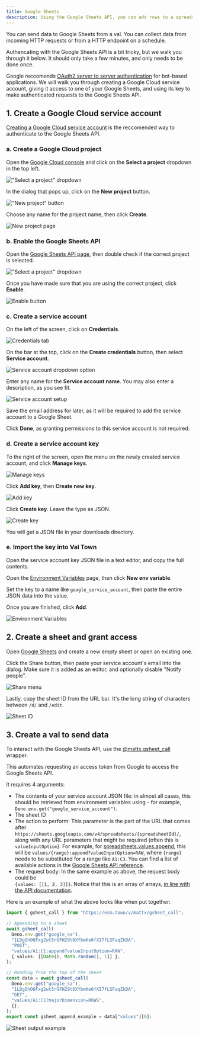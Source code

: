 ```yaml
---
title: Google Sheets
description: Using the Google Sheets API, you can add rows to a spreadsheet with Val Town.
---
```


You can send data to Google Sheets from a val. You can collect
data from incoming HTTP requests or from a HTTP endpoint on a schedule.

Authencating with the Google Sheets API is a bit tricky, but we walk you through it below. It should only take a few minutes, and only needs to be done once.

Google reccomends [OAuth2 server to server authentication](https://developers.google.com/identity/protocols/oauth2/service-account) for bot-based applications. We will walk you through creating a Google Cloud service account, giving it access to one of your Google Sheets, and using its key to make authenticated requests to the Google Sheets API.

## 1. Create a Google Cloud service account

[Creating a Google Cloud service account](https://developers.google.com/identity/protocols/oauth2/service-account#creatinganaccount) is the reccomended way to authenticate to the Google Sheets API.

### a. Create a Google Cloud project

Open the [Google Cloud console](https://console.cloud.google.com/) and click on
the **Select a project** dropdown in the top left.

!["Select a project" dropdown](./Google-Sheets/select_project_dropdown.png)

In the dialog that pops up, click on the **New project** button.

!["New project" button](./Google-Sheets/new_project.png)

Choose any name for the project name, then click **Create**.

![New project page](./Google-Sheets/project_name.png)

### b. Enable the Google Sheets API

Open the [Google Sheets API page](https://console.cloud.google.com/apis/library/sheets.googleapis.com),
then double check if the correct project is selected.

!["Select a project" dropdown](./Google-Sheets/select_project_dropdown.png)

Once you have made sure that you are using the correct project, click **Enable**.

![Enable button](./Google-Sheets/enable.png)

### c. Create a service account

On the left of the screen, click on **Credentials**.

![Credentials tab](./Google-Sheets/credentials_tab.png)

On the bar at the top, click on the **Create credentials** button, then select
**Service account**.

![Service account dropdown option](./Google-Sheets/create_service_account.png)

Enter any name for the **Service account name**. You may also enter a description,
as you see fit.

![Service account setup](./Google-Sheets/service_account_setup.png)

Save the email address for later, as it will be required to add the service account
to a Google Sheet.

Click **Done**, as granting permissions to this service account is not required.

### d. Create a service account key

To the right of the screen, open the menu on the newly created service account,
and click **Manage keys**.

![Manage keys](./Google-Sheets/manage_keys.png)

Click **Add key**, then **Create new key**.

![Add key](./Google-Sheets/create_new_key.png)

Click **Create key**. Leave the type as JSON.

![Create key](./Google-Sheets/create_new_key_2.png)

You will get a JSON file in your downloads directory.

### e. Import the key into Val Town

Open the service account key JSON file in a text editor, and copy the full contents.

Open the [Environment Variables](https://www.val.town/settings/environment-variables) page,
then click **New env variable**.

Set the key to a name like `google_service_account`, then paste the entire JSON data into the value.

Once you are finished, click **Add**.

![Environment Variables](./Google-Sheets/env.png)

## 2. Create a sheet and grant access

Open [Google Sheets](https://docs.google.com/spreadsheets/u/0/) and create a new empty sheet or open an existing one.

Click the Share button, then paste your service account's email into the dialog.
Make sure it is added as an editor, and optionally disable "Notify people".

![Share menu](./Google-Sheets/share.png)

Lastly, copy the sheet ID from the URL bar. It's the long string of characters between `/d/` and `/edit`.

![Sheet ID](./Google-Sheets/sheet_id.png)

## 3. Create a val to send data

To interact with the Google Sheets API, use the [@mattx.gsheet_call](https://www.val.town/v/mattx/gsheet_call) wrapper.

This automates requesting an access token from Google to access the Google Sheets API.

It requires 4 arguments:

- The contents of your service account JSON file: in almost all cases, this should be retrieved from environment variables
  using - for example, `Deno.env.get("google_service_account")`.
- The sheet ID
- The action to perform: This parameter is the part of the URL that comes after `https://sheets.googleapis.com/v4/spreadsheets/{spreadsheetId}/`,
  along with any URL parameters that might be required (often this is `valueInputOption`).
  For example, for [spreadsheets.values.append](https://developers.google.com/sheets/api/reference/rest/v4/spreadsheets.values/append),
  this will be `values/{range}:append?valueInputOption=RAW`, where `{range}` needs to be substituted for a range like `A1:C3`. You can find a list of available actions in the [Google Sheets API reference](https://developers.google.com/sheets/api/reference/rest/v4/spreadsheets.values).
- The request body: In the same example as above, the request body could be\
  `{values: [[1, 2, 3]]}`.
  Notice that this is an array of arrays, [in line with the API documentation](https://developers.google.com/sheets/api/reference/rest/v4/spreadsheets.values#ValueRange).

Here is an example of what the above looks like when put together:

```ts val
import { gsheet_call } from "https://esm.town/v/mattx/gsheet_call";

// Appending to a sheet
await gsheet_call(
  Deno.env.get("google_sa"),
  "1LDgOhO6Fxg2wt5rGFH29t6XYbmKe6fXI7fLSFaqZkDA",
  "POST",
  "values/A1:C1:append?valueInputOption=RAW",
  { values: [[Date(), Math.random(), 1]] },
);

// Reading from the top of the sheet
const data = await gsheet_call(
  Deno.env.get("google_sa"),
  "1LDgOhO6Fxg2wt5rGFH29t6XYbmKe6fXI7fLSFaqZkDA",
  "GET",
  "values/A1:C1?majorDimension=ROWS",
  {},
);
export const gsheet_append_example = data["values"][0];
```

![Sheet output example](./Google-Sheets/sheet_output.png)
